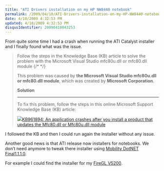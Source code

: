 ```yaml
---
title: "ATI Drivers installation on my HP NW8440 notebook"
permalink: /2009/04/10/ATI-Drivers-installation-on-my-HP-NW8440-notebook/
date: 4/10/2009 4:32:53 PM
updated: 4/10/2009 4:32:53 PM
disqusIdentifier: 20090410043253
---
```

From quite some time I had a crash when running the ATI Catalyst installer and I finally found what was the issue.

> Follow the steps in the Knowledge Base (KB) article to solve the problem with the Microsoft Visual Studio mfc80u.dll or mfc80.dll module
{/* <!-- more --> */}
> 
> This problem was caused by **the Microsoft Visual Studio mfc80u.dll or mfc80.dll module**, which was created by **Microsoft Corporation**.
> 
> **Solution**
> 
> * * *
> 
> To fix this problem, follow the steps in this online Microsoft Support Knowledge Base (KB) article:
> 
> ![](http://wer.microsoft.com/Responses/include/images/arrow.gif)[KB961894: An application crashes after you install a product that updates the Mfc80.dll or Mfc80u.dll module](http://support.microsoft.com/kb/961894)[](#here)

I followed the KB and then I could run again the installer without any issue.

Another good news is that ATI release now installers for notebooks. We don’t need anymore to tweak there installer using [Mobility DotNET Final1.1.1.0](http://www.driverheaven.net/modtool.php). 

For example I could find the installer for my [FireGL V5200](http://support.amd.com/us/psearch/Pages/psearch.aspx?type=2.4.3&product=2.4.3.3.2.3.9&contentType=GPU+Download+Detail&ostype=Windows+Vista+-+32-Bit+Edition&keywords=&items=20).
